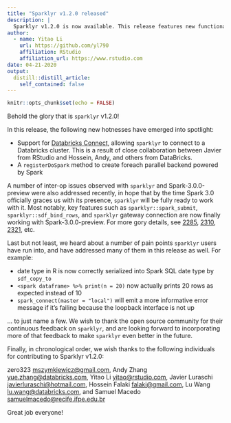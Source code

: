 ```yaml
---
title: "Sparklyr v1.2.0 released"
description: |
  Sparklyr v1.2.0 is now available. This release features new functionalities such as support for Databricks Connect and registerDoSpark, inter-op improvements for working with Spark-3.0.0-preview, as well as a number of bug fixes and improvements addressing user-visible pain points.
author:
  - name: Yitao Li
    url: https://github.com/yl790
    affiliation: RStudio
    affiliation_url: https://www.rstudio.com
date: 04-21-2020
output:
  distill::distill_article:
    self_contained: false
---
```


```r
knitr::opts_chunk$set(echo = FALSE)
```

Behold the glory that is `sparklyr` v1.2.0!

In this release, the following new hotnesses have emerged into spotlight:

- Support for [Databricks Connect](https://docs.databricks.com/dev-tools/databricks-connect.html), allowing `sparklyr` to connect to a Databricks cluster. This is a result of close collaboration between Javier from RStudio and Hossein, Andy, and others from DataBricks.
- A `registerDoSpark` method to create foreach parallel backend powered by Spark

A number of inter-op issues observed with `sparklyr` and Spark-3.0.0-preview were also addressed recently, in hope that by the time Spark 3.0 officially graces us with its presence, `sparklyr` will be fully ready to work with it. Most notably, key features such as `sparklyr::spark_submit`, `sparklyr::sdf_bind_rows`, and `sparklyr` gateway connection are now finally working with Spark-3.0.0-preview. For more gory details, see [2285](https://github.com/sparklyr/sparklyr/pull/2285), [2310](https://github.com/sparklyr/sparklyr/pull/2310), [2321](https://github.com/sparklyr/sparklyr/issues/2321), etc.

Last but not least, we heard about a number of pain points `sparklyr` users have run into, and have addressed many of them in this release as well. For example:

 -  date type in R is now correctly serialized into Spark SQL date type by `sdf_copy_to`
 -  `<spark dataframe> %>% print(n = 20)` now actually prints 20 rows as expected instead of 10
 - `spark_connect(master = "local")` will emit a more informative error message if it's failing because the loopback interface is not up
 
  ...  to just name a few. We wish to thank the open source community for their continuous feedback on `sparklyr`, and are looking forward to incorporating more of that feedback to make `sparklyr` even better in the future.

Finally, in chronological order, we wish thanks to the following individuals for contributing to Sparklyr v1.2.0:

zero323 <mszymkiewicz@gmail.com>,
Andy Zhang <yue.zhang@databricks.com>,
Yitao Li <yitao@rstudio.com>,
Javier Luraschi <javierluraschi@hotmail.com>,
Hossein Falaki <falaki@gmail.com>,
Lu Wang <lu.wang@databricks.com>, and
Samuel Macedo <samuelmacedo@recife.ifpe.edu.br>


Great job everyone!
